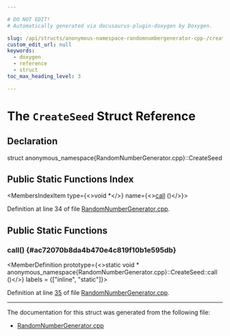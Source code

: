 ```yaml
---

# DO NOT EDIT!
# Automatically generated via docusaurus-plugin-doxygen by Doxygen.

slug: /api/structs/anonymous-namespace-randomnumbergenerator-cpp-/createseed
custom_edit_url: null
keywords:
  - doxygen
  - reference
  - struct
toc_max_heading_level: 3

---
```





# The `CreateSeed` Struct Reference

<DoxygenPage pluginConfig={pluginConfig}>



## Declaration

<CodeBlock>struct anonymous_namespace{RandomNumberGenerator.cpp}::CreateSeed</CodeBlock>

## Public Static Functions Index

<MembersIndex>

<MembersIndexItem
  type={<>void &#42;</>}
  name={<><a href="#ac72070b8da4b470e4c819f10b1e595db">call</a> ()</>}>
</MembersIndexItem>

</MembersIndex>


Definition at line 34 of file <a href="/docs/api/files/lib/lib/support/randomnumbergenerator-cpp">RandomNumberGenerator.cpp</a>.

<SectionDefinition>

## Public Static Functions

### call() {#ac72070b8da4b470e4c819f10b1e595db}

<MemberDefinition
  prototype={<>static void &#42; anonymous&#95;namespace&#123;RandomNumberGenerator.cpp&#125;::CreateSeed::call ()</>}
  labels = {["inline", "static"]}>

Definition at line <a href="/docs/api/files/lib/lib/support/randomnumbergenerator-cpp/#l00035">35</a> of file <a href="/docs/api/files/lib/lib/support/randomnumbergenerator-cpp">RandomNumberGenerator.cpp</a>.
</MemberDefinition>

</SectionDefinition>

<hr/>

The documentation for this struct was generated from the following file:

<ul>
<li><a href="/docs/api/files/lib/lib/support/randomnumbergenerator-cpp">RandomNumberGenerator.cpp</a></li>
</ul>

</DoxygenPage>

